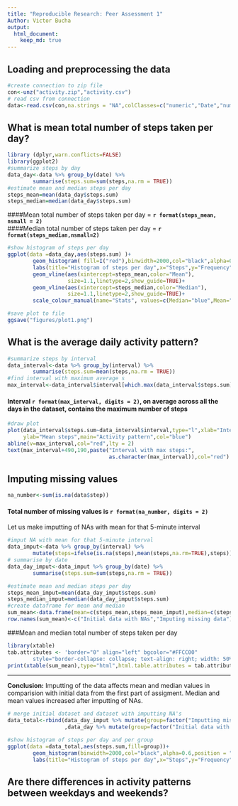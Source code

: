 ```yaml
---
title: "Reproducible Research: Peer Assessment 1"
Author: Victor Bucha
output: 
  html_document:
    keep_md: true
---
```



## Loading and preprocessing the data
``` R
#create connection to zip file
con<-unz("activity.zip","activity.csv")
# read csv from connection
data<-read.csv(con,na.strings = "NA",colClasses=c("numeric","Date","numeric"))
```

## What is mean total number of steps taken per day?
``` R
library (dplyr,warn.conflicts=FALSE)
library(ggplot2)
#summarize steps by day
data_day<-data %>% group_by(date) %>% 
        summarise(steps.sum=sum(steps,na.rm = TRUE))
#estimate mean and median steps per day
steps_mean=mean(data_day$steps.sum)
steps_median=median(data_day$steps.sum)
```

####Mean total number of steps taken per day = **`r format(steps_mean, nsmall = 2)`**  
####Median total number of steps taken per day = **`r format(steps_median,nsmall=2)`**

``` R
#show histogram of steps per day
ggplot(data =data_day,aes(steps.sum) )+
        geom_histogram( fill=I("red"),binwidth=2000,col="black",alpha=0.6)+
        labs(title="Histogram of steps per day",x="Steps",y="Frequency")+
        geom_vline(aes(xintercept=steps_mean,color="Mean"),
                   size=1.1,linetype=2,show_guide=TRUE)+
        geom_vline(aes(xintercept=steps_median,color="Median"),
                   size=1.1,linetype=2,show_guide=TRUE)+
        scale_colour_manual(name="Stats", values=c(Median="blue",Mean="green"))
```

``` R
#save plot to file
ggsave("figures/plot1.png")
```

## What is the average daily activity pattern?
``` R
#summarize steps by interval
data_interval<-data %>% group_by(interval) %>% 
        summarise(steps.sum=mean(steps,na.rm = TRUE))
#find interval with maximum average s
max_interval<-data_interval$interval[which.max(data_interval$steps.sum)]
```
  
#### Interval **`r format(max_interval, digits = 2)`**, on average across all the days in the dataset, contains the maximum number of steps  
``` R
#draw plot
plot(data_interval$steps.sum~data_interval$interval,type="l",xlab="Interval",
     ylab="Mean steps",main="Activity pattern",col="blue")
abline(v=max_interval,col="red",lty = 2)
text(max_interval+490,190,paste("Interval with max steps:",
                                as.character(max_interval)),col="red")
```

## Imputing missing values
``` R
na_number<-sum(is.na(data$step))
```
#### Total number of missing values is  **`r format(na_number, digits = 2)`**

Let us make imputting of NAs with mean for that 5-minute interval  
``` R
#imput NA with mean for that 5-minute interval
data_imput<-data %>% group_by(interval) %>%
        mutate(steps=ifelse(is.na(steps),mean(steps,na.rm=TRUE),steps))
# summarise by date
data_day_imput<-data_imput %>% group_by(date) %>% 
        summarise(steps.sum=sum(steps,na.rm = TRUE))
```

``` R
#estimate mean and median steps per day
steps_mean_imput=mean(data_day_imput$steps.sum)
steps_median_imput=median(data_day_imput$steps.sum)
#create dataframe for mean and median
sum_mean<-data.frame(mean=c(steps_mean,steps_mean_imput),median=c(steps_median,steps_mean_imput))
row.names(sum_mean)<-c("Initial data with NAs","Imputing missing data")
```
###Mean and median total number of steps taken per day
``` R
library(xtable)
tab.attributes <- 'border="0" align="left" bgcolor="#FFCC00" 
        style="border-collapse: collapse; text-align: right; width: 50%; "'
print(xtable(sum_mean),type="html",html.table.attributes = tab.attributes)  
```
___________
  **Conclusion:** Imputting of the data affects mean and median values in 
  comparision with initial data from the first part of assigment. 
  Median and mean values increased after imputting of NAs.
  
``` R
# merge initial dataset and dataset with imputting NA's
data_total<-rbind(data_day_imput %>% mutate(group=factor("Imputting missing data"))
                  ,data_day %>% mutate(group=factor("Initial data with NAs")))
```

``` R
#show histogram of steps per day and per group
ggplot(data =data_total,aes(steps.sum,fill=group))+
        geom_histogram(binwidth=2000,col="black",alpha=0.6,position = "dodge")+
        labs(title="Histogram of steps per day",x="Steps",y="Frequency")
```

## Are there differences in activity patterns between weekdays and weekends?

